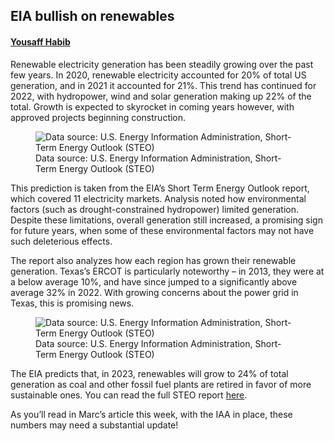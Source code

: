 ## EIA bullish on renewables
#### [Yousaff Habib](https://www.linkedin.com/in/yousaff-habib-6684891a5/)

Renewable electricity generation has been steadily growing over the past few years. In 2020, renewable electricity accounted for 20% of total US generation, and in 2021 it accounted for 21%. This trend has continued for 2022, with hydropower, wind and solar generation making up 22% of the total. Growth is expected to skyrocket in coming years however, with approved projects beginning construction. 

![Data source: U.S. Energy Information Administration, Short-Term Energy Outlook (STEO)
](https://www.eia.gov/todayinenergy/images/2022.08.16/main.svg)

This prediction is taken from the EIA's Short Term Energy Outlook report, which covered 11 electricity markets. Analysis noted how environmental factors (such as drought-constrained hydropower) limited generation. Despite these limitations, overall generation still increased, a promising sign for future years, when some of these environmental factors may not have such deleterious effects.

The report also analyzes how each region has grown their renewable generation. Texas's ERCOT is particularly noteworthy -- in 2013, they were at a below average 10%, and have since jumped to a significantly above average 32% in 2022. With growing concerns about the power grid in Texas, this is promising news. 

![Data source: U.S. Energy Information Administration, Short-Term Energy Outlook (STEO)
](https://www.eia.gov/todayinenergy/images/2022.08.16/chart2.svg)

The EIA predicts that, in 2023, renewables will grow to 24% of total generation as coal and other fossil fuel plants are retired in favor of more sustainable ones. You can read the full STEO report [here](https://www.eia.gov/outlooks/steo/). 

As you'll read in Marc's article this week, with the IAA in place, these numbers may need a substantial update!

<!-- <br> -->



